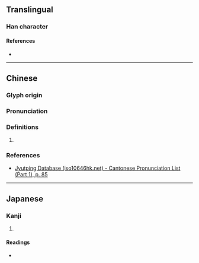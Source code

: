 {{character info}}
==Translingual==

===Han character===
{{Han char|rn=32|rad=土|as=02|sn=5|four=|canj=GY|ids=⿰土卜}}

====References====
* {{Han ref|kx=0223.090|dkj=04876|dj=0455.080|hdz=10417.090|uh=5724|ud=22308}}

----

==Chinese==
{{zh-forms}}

===Glyph origin===
{{Han etym}}

===Pronunciation===
{{zh-pron
|m=pú,pǔ
|c=pok3
|mc=y
|oc=y
|cat=
}}

===Definitions===
{{zh-hanzi}}

# {{rfdef|zh|sort=土02}}

===References===
* [http://www.iso10646hk.net/jp/document/download.jsp Jyutping Database (iso10646hk.net) - Cantonese Pronunciation List (Part 1), p. 85]

----

==Japanese==

===Kanji===
{{ja-kanji|grade=|rs=土02}}

# {{rfdef|ja|sort=土02}}

====Readings====
* {{ja-readings|on=[[はく]] (haku), [[ほく]] (hoku)|kun=[[つちくれ]] (tsuchikure)}}